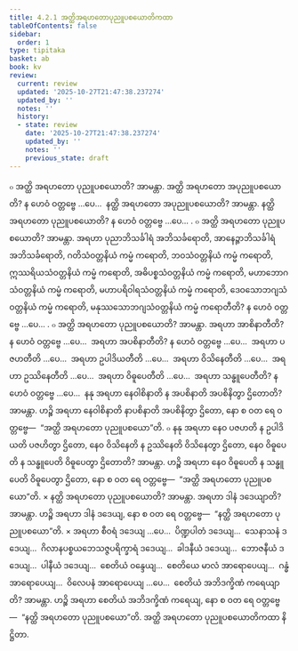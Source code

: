 ```yaml
---
title: 4.2.1 အတ္ထိအရဟတောပုညူပစယောတိကထာ
tableOfContents: false
sidebar:
  order: 1
type: tipitaka
basket: ab
book: kv
review:
  current: review
  updated: '2025-10-27T21:47:38.237274'
  updated_by: ''
  notes: ''
  history:
  - state: review
    date: '2025-10-27T21:47:38.237274'
    updated_by: ''
    notes: ''
    previous_state: draft
---
```



<ReviewStatus review={frontmatter.review} showDetails={true} />

<HypothesisAnnotation frontmatter={frontmatter} />

<DynamicBreadcrumb />

<Division number="776" book="kv" e="ch" v="32" p="393">

<Paragraph number="2434" book="kv">
๐ အတ္ထိ အရဟတော ပုညူပစယောတိ? အာမန္တာ. အတ္ထိ အရဟတော အပုညူပစယောတိ? န ဟေဝံ ဝတ္တဗ္ဗေ …ပေ…  နတ္ထိ အရဟတော အပုညူပစယောတိ? အာမန္တာ. နတ္ထိ အရဟတော ပုညူပစယောတိ? န ဟေဝံ ဝတ္တဗ္ဗေ …ပေ… .
</Paragraph>

</Division>
<Division number="777" book="kv" e="ch" v="32" p="393">

<Paragraph number="2435" book="kv">
๐ အတ္ထိ အရဟတော ပုညူပစယောတိ? အာမန္တာ. အရဟာ ပုညာဘိသင်္ခါရံ အဘိသင်္ခရောတိ, အာနေဉ္ဇာဘိသင်္ခါရံ အဘိသင်္ခရောတိ, ဂတိသံဝတ္တနိယံ ကမ္မံ ကရောတိ, ဘဝသံဝတ္တနိယံ ကမ္မံ ကရောတိ, ဣဿရိယသံဝတ္တနိယံ ကမ္မံ ကရောတိ, အဓိပစ္စသံဝတ္တနိယံ ကမ္မံ ကရောတိ, မဟာဘောဂသံဝတ္တနိယံ ကမ္မံ ကရောတိ, မဟာပရိဝါရသံဝတ္တနိယံ ကမ္မံ ကရောတိ, ဒေဝသောဘဂျသံဝတ္တနိယံ ကမ္မံ ကရောတိ, မနုဿသောဘဂျသံဝတ္တနိယံ ကမ္မံ ကရောတီတိ? န ဟေဝံ ဝတ္တဗ္ဗေ …ပေ… .
</Paragraph>

</Division>
<Division number="778" book="kv" e="ch" v="32" p="393">

<Paragraph number="2436" book="kv">
๐ အတ္ထိ အရဟတော ပုညူပစယောတိ? အာမန္တာ. အရဟာ အာစိနာတီတိ? န ဟေဝံ ဝတ္တဗ္ဗေ …ပေ…  အရဟာ အပစိနာတီတိ? န ဟေဝံ ဝတ္တဗ္ဗေ …ပေ…  အရဟာ ပဇဟတီတိ …ပေ…  အရဟာ ဥပါဒိယတီတိ …ပေ…  အရဟာ ဝိသိနေတီတိ …ပေ…  အရဟာ ဥဿိနေတီတိ …ပေ…  အရဟာ ဝိဓူပေတီတိ …ပေ…  အရဟာ သန္ဓူပေတီတိ? န ဟေဝံ ဝတ္တဗ္ဗေ …ပေ…  နနု အရဟာ နေဝါစိနာတိ န အပစိနာတိ အပစိနိတွာ ဌိတောတိ? အာမန္တာ. ဟဉ္စိ အရဟာ နေဝါစိနာတိ နာပစိနာတိ အပစိနိတွာ ဌိတော, နော စ ဝတ ရေ ဝတ္တဗ္ဗေ—  “အတ္ထိ အရဟတော ပုညူပစယော”တိ.
</Paragraph>

<Paragraph number="2437" book="kv">
๐ နနု အရဟာ နေဝ ပဇဟတိ န ဥပါဒိယတိ ပဇဟိတွာ ဌိတော, နေဝ ဝိသိနေတိ န ဥဿိနေတိ ဝိသိနေတွာ ဌိတော, နေဝ ဝိဓူပေတိ န သန္ဓူပေတိ ဝိဓူပေတွာ ဌိတောတိ? အာမန္တာ. ဟဉ္စိ အရဟာ နေဝ ဝိဓူပေတိ န သန္ဓူပေတိ ဝိဓူပေတွာ ဌိတော, နော စ ဝတ ရေ ဝတ္တဗ္ဗေ—  “အတ္ထိ အရဟတော ပုညူပစယော”တိ.
</Paragraph>

</Division>
<Division number="779" book="kv" e="ch" v="32" p="394">

<Paragraph number="2438" book="kv">
× နတ္ထိ အရဟတော ပုညူပစယောတိ? အာမန္တာ. အရဟာ ဒါနံ ဒဒေယျာတိ? အာမန္တာ. ဟဉ္စိ အရဟာ ဒါနံ ဒဒေယျ, နော စ ဝတ ရေ ဝတ္တဗ္ဗေ—  “နတ္ထိ အရဟတော ပုညူပစယော”တိ.
</Paragraph>

<Paragraph number="2439" book="kv">
× အရဟာ စီဝရံ ဒဒေယျ …ပေ…  ပိဏ္ဍပါတံ ဒဒေယျ…  သေနာသနံ ဒဒေယျ…  ဂိလာနပစ္စယဘေသဇ္ဇပရိက္ခာရံ ဒဒေယျ…  ခါဒနီယံ ဒဒေယျ…  ဘောဇနီယံ ဒဒေယျ…  ပါနီယံ ဒဒေယျ…  စေတိယံ ဝန္ဒေယျ…  စေတိယေ မာလံ အာရောပေယျ…  ဂန္ဓံ အာရောပေယျ…  ဝိလေပနံ အာရောပေယျ …ပေ…  စေတိယံ အဘိဒက္ခိဏံ ကရေယျာတိ? အာမန္တာ. ဟဉ္စိ အရဟာ စေတိယံ အဘိဒက္ခိဏံ ကရေယျ, နော စ ဝတ ရေ ဝတ္တဗ္ဗေ—  “နတ္ထိ အရဟတော ပုညူပစယော”တိ.

</Paragraph>
</Division>

<Paragraph number="2440" type="center" book="kv">
အတ္ထိ အရဟတော ပုညူပစယောတိကထာ နိဋ္ဌိတာ.
</Paragraph>